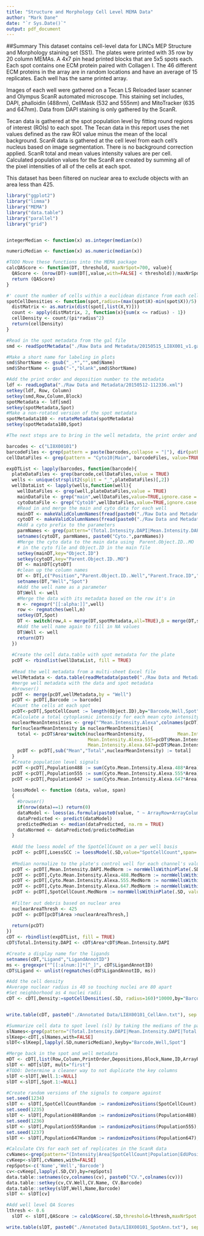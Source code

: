 ```yaml
---
title: "Structure and Morphology Cell Level MEMA Data"
author: "Mark Dane"
date: "`r Sys.Date()`"
output: pdf_document
---
```

##Summary
This dataset contains cell-level data for LINCs MEP Structure and Morphology staining set (SS1). The plates were printed with 35 row by 20 column MEMAs. A 4x7 pin head printed blocks that are 5x5 spots each. Each spot contains one ECM protein paired with Collagen I. The 46 different ECM proteins in the array are in random locations and have an average of 15 replicates.  Each well has the same printed array.

Images of each well were gathered on a Tecan LS Reloaded laser scanner and Olympus ScanR automated microscope. This staining set includes, DAPI, phalloidin (488nm), CellMask (532 and 555nm) and MitoTracker (635 and 647nm). Data from DAPI staining is only gathered by the ScanR. 

Tecan data is gathered at the spot population level by fitting round regions of interest (ROIs) to each spot. The Tecan data in this report uses the net values defined as the raw ROI value minus the mean of the local background. ScanR data is gathered at the cell level from each cell's nucleus based on image segmentation. There is no background correction applied. ScanR total and mean values intensity values are per cell. Calculated population values for the ScanR are created by summing all of the pixel intensities of all of the cells at each spot.

This dataset has been filtered on nuclear area to exclude objects with an area less than 425. 



```r
library("ggplot2")
library("limma")
library("MEMA")
library("data.table")
library("parallel")
library("grid")


integerMedian <- function(x) as.integer(median(x))

numericMedian <- function(x) as.numeric(median(x))

#TODO Move these functions into the MEMA package
calcQAScore <- function(DT, threshold, maxNrSpot=700, value){
  QAScore <- (nrow(DT)-sum(DT[,value,with=FALSE] < threshold))/maxNrSpot
  return (QAScore)
}

#' count the number of cells within a euclidean distance from each cell
spotCellDensities <- function(spot,radius=(max(spot$X)-min(spot$X))/5) {
  distMatrix <- as.matrix(dist(spot[,list(X,Y)]))
  count <- apply(distMatrix, 2, function(x){sum(x <= radius) - 1})
  cellDensity <- count/(pi*radius^2)
  return(cellDensity)
}


```

```r

#Read in the spot metadata from the gal file
smd <- readSpotMetadata("./Raw Data and Metadata/20150515_LI8X001_v1.gal")

#Make a short name for labeling in plots
smd$ShortName <- gsub("_.*","",smd$Name)
smd$ShortName <- gsub("-","blank",smd$ShortName)

#Add the print order and deposition number to the metadata
ldf <- readLogData("./Raw Data and Metadata/20150512-112336.xml")
setkey(ldf, Row, Column)
setkey(smd,Row,Column,Block)
spotMetadata <- ldf[smd]
setkey(spotMetadata,Spot)
#Make a non-rotated version of the spot metadata
spotMetadata180 <- rotateMetadata(spotMetadata)
setkey(spotMetadata180,Spot)

```

```r
#The next steps are to bring in the well metadata, the print order and the ScanR data

barcodes <- c("LI8X00101")
barcodeFiles <- grep(pattern = paste(barcodes,collapse = "|"), dir(path = "Raw Data and Metadata/",ignore.case = TRUE), value=TRUE)
cellDataFiles <- grep(pattern = "Cyto10|Main", barcodeFiles, value=TRUE,ignore.case = TRUE)

expDTList <- lapply(barcodes, function(barcode){
  plateDataFiles <- grep(barcode,cellDataFiles,value = TRUE)
  wells <- unique(strsplit2(split = "_",plateDataFiles)[,2])
  wellDataList <- lapply(wells,function(well){
    wellDataFiles <- grep(well,plateDataFiles,value = TRUE)
    mainDataFile <- grep("main",wellDataFiles,value=TRUE,ignore.case = TRUE)
    cytoDataFile <- grep("Cyto10",wellDataFiles,value=TRUE,ignore.case = TRUE)
    #Read in and merge the main and cyto data for each well
    mainDT <- makeValidColumnNames(fread(paste0("./Raw Data and Metadata/",mainDataFile),stringsAsFactors=FALSE))
    cytoDT <- makeValidColumnNames(fread(paste0("./Raw Data and Metadata/",cytoDataFile),stringsAsFactors=FALSE))
    #Add a cyto prefix to the parameters
    parmNames <- grep(pattern="(Total.Intensity.DAPI|Mean.Intensity.DAPI|Total.Intensity.Alexa.488|Mean.Intensity.Alexa.488|Mean.Intensity.Alexa.555|Mean.Intensity.Alexa.647|Mean.Intensity.Alexa.555|Area)",x=names(cytoDT),value=TRUE)
    setnames(cytoDT, parmNames, paste0("Cyto.",parmNames))
    #Merge the cyto data to the main data using  Parent.Object.ID..MO
    # in the cyto file and Object.ID in the main file
    setkey(mainDT,key="Object.ID")
    setkey(cytoDT,key="Parent.Object.ID..MO")
    DT <- mainDT[cytoDT]
    #clean up the column names
    DT <- DT[,c("Position","Parent.Object.ID..Well","Parent.Trace.ID","i.Object.ID","i.Parent.Trace.ID") :=NULL]
    setnames(DT,"Well","Spot")
    #Add the well name as a parameter
    DT$Well <- well
    #Merge the data with its metadata based on the row it's in
    m <- regexpr("[[:alpha:]]",well)
    row <- regmatches(well,m)
    setkey(DT,Spot)
    DT <- switch(row,A = merge(DT,spotMetadata,all=TRUE),B = merge(DT,spotMetadata180,all=TRUE))
    #Add the well name again to fill in NA values
    DT$Well <- well
    return(DT)
  })
  
  #Create the cell data.table with spot metadata for the plate 
  pcDT <- rbindlist(wellDataList, fill = TRUE)
  
  #Read the well metadata from a multi-sheet Excel file
  wellMetadata <- data.table(readMetadata(paste0("./Raw Data and Metadata/",barcode,".xlsx")), key="Well")  
  #merge well metadata with the data and spot metadata
  #browser()
  pcDT <- merge(pcDT,wellMetadata,by = "Well")
  pcDT <- pcDT[,Barcode := barcode]
  #Count the cells at each spot
  pcDT<-pcDT[,SpotCellCount := length(Object.ID),by="Barcode,Well,Spot"]
  #Calculate a total cytoplasmic intensity for each mean cyto intensity
  nuclearMeanIntensities <- grep("^Mean.Intensity.Alexa",colnames(pcDT),value=TRUE)
  for(nuclearMeanIntensity in nuclearMeanIntensities){
    total <- pcDT$Area*switch(nuclearMeanIntensity,            Mean.Intensity.Alexa.488=pcDT$Mean.Intensity.Alexa.488,
                              Mean.Intensity.Alexa.555=pcDT$Mean.Intensity.Alexa.555,
                              Mean.Intensity.Alexa.647=pcDT$Mean.Intensity.Alexa.647)
    pcDT <- pcDT[,sub("Mean","Total",nuclearMeanIntensity) := total]
  }
  #Create population level signals
  pcDT <-pcDT[,Population488 := sum(Cyto.Mean.Intensity.Alexa.488*Area),by="Barcode,Well,Spot"]
  pcDT <-pcDT[,Population555 := sum(Cyto.Mean.Intensity.Alexa.555*Area),by="Barcode,Well,Spot"]
  pcDT <-pcDT[,Population647 := sum(Cyto.Mean.Intensity.Alexa.647*Area),by="Barcode,Well,Spot"]
  
  loessModel <- function (data, value, span) 
  {
    #browser()
    if(nrow(data)==1) return(0)
    dataModel <- loess(as.formula(paste0(value, " ~ ArrayRow+ArrayColumn")),data, span = span)
    dataPredicted <- predict(dataModel)
    predictedMedian <- median(dataPredicted, na.rm = TRUE)
    dataNormed <- dataPredicted/predictedMedian
  }
  
  #Add the loess model of the SpotCellCount on a per well basis
  pcDT <- pcDT[,LoessSCC := loessModel(.SD,value="SpotCellCount",span=.1), by="Barcode,Well"]
  
  #Median normalize to the plate's control well for each channel's value
  pcDT <- pcDT[,Mean.Intensity.DAPI.MedNorm := normWellsWithinPlate(.SD, value="Mean.Intensity.DAPI", baseECM = ".*",baseGF = "HighSerum"), by="Barcode"]
  pcDT <- pcDT[,Cyto.Mean.Intensity.Alexa.488.MedNorm := normWellsWithinPlate(.SD, value="Cyto.Mean.Intensity.Alexa.488", baseECM = ".*",baseGF = "HighSerum"), by="Barcode"]
  pcDT <- pcDT[,Cyto.Mean.Intensity.Alexa.555.MedNorm := normWellsWithinPlate(.SD, value="Cyto.Mean.Intensity.Alexa.555", baseECM = ".*",baseGF = "HighSerum"), by="Barcode"]
  pcDT <- pcDT[,Cyto.Mean.Intensity.Alexa.647.MedNorm := normWellsWithinPlate(.SD, value="Cyto.Mean.Intensity.Alexa.647", baseECM = ".*",baseGF = "HighSerum"), by="Barcode"]
  pcDT <- pcDT[,SpotCellCount.MedNorm := normWellsWithinPlate(.SD, value="SpotCellCount", baseECM = ".*",baseGF = "HighSerum"), by="Barcode"]
  
  #Filter out debris based on nuclear area
  nuclearAreaThresh <- 425
  pcDT <- pcDT[pcDT$Area >nuclearAreaThresh,]
  
  return(pcDT)
})
cDT <- rbindlist(expDTList, fill = TRUE)
cDT$Total.Intensity.DAPI <- cDT$Area*cDT$Mean.Intensity.DAPI

#Create a display name for the ligands
setnames(cDT,"Ligand","LigandAnnotID")
ms <- gregexpr("^[[:alnum:]]*[^_]", cDT$LigandAnnotID)
cDT$Ligand <- unlist(regmatches(cDT$LigandAnnotID, ms))

#Add the cell density
#Average nuclear radius is 40 so touching nuclei are 80 apart
#Set neighborhood as 4 nuclei radii
cDT <- cDT[,Density:=spotCellDensities(.SD, radius=160)*10000,by="Barcode,Well,Spot"]


write.table(cDT, paste0("./Annotated Data/LI8X00101_CellAnn.txt"), sep = "\t",row.names = FALSE, quote=FALSE)

#Summarize cell data to spot level (sl) by taking the medians of the parameters
slNames<-grep(pattern="(Total.Intensity.DAPI|Mean.Intensity.DAPI|Total.Intensity.Alexa.488|Mean.Intensity.Alexa.488|Mean.Intensity.Alexa.555|Mean.Intensity.Alexa.647|Mean.Intensity.Alexa.555|Area|SpotCellCount|EdUPositivePercent|Population488|Population555|Population647|Loess|Density|Z|Barcode|^Spot$|^Well$)",x=names(cDT),value=TRUE)
slKeep<-cDT[,slNames,with=FALSE]
slDT<-slKeep[,lapply(.SD,numericMedian),keyby="Barcode,Well,Spot"]

#Merge back in the spot and well metadata
mDT <- cDT[,list(Row,Column,PrintOrder,Depositions,Block,Name,ID,ArrayRow,ArrayColumn,Spot,ShortName,Well,CellLine,Ligand,LigandAnnotID,EndPoint488,EndPoint555,EndPoint647,WellIndex),keyby="Barcode,Well,Spot"]
slDT <- mDT[slDT, mult="first"]
#TODO: Determine a cleaner way to not duplicate the key columns
slDT <-slDT[,Well.1:=NULL]
slDT <-slDT[,Spot.1:=NULL]

#Create random versions of the signals to compare against
set.seed(1234)
slDT <- slDT[,SpotCellCountRandom := randomizePositions(SpotCellCount),by="Barcode,Well"]
set.seed(1235)
slDT <- slDT[,Population488Random := randomizePositions(Population488),by="Barcode,Well"]
set.seed(1236)
slDT <- slDT[,Population555Random := randomizePositions(Population555),by="Barcode,Well"]
set.seed(1237)
slDT <- slDT[,Population647Random := randomizePositions(Population647),by="Barcode,Well"]

#Calculate CVs for each set of replicates in the ScanR data
cvNames<-grep(pattern="(Intensity|Area|SpotCellCount|Population|EdUPositivePercent|Barcode|^Name$|^Well$)",x=names(slDT),value=TRUE)
cvKeep<-slDT[,cvNames,with=FALSE]
repSpots<-c('Name','Well','Barcode')
cv<-cvKeep[,lapply(.SD,CV),by=repSpots]
data.table::setnames(cv,colnames(cv), paste0("CV.",colnames(cv)))
data.table::setkey(cv,CV.Well,CV.Name, CV.Barcode)
data.table::setkey(slDT,Well,Name,Barcode)
slDT <- slDT[cv]

#Add well level QA Scores
lthresh <- 0.6
  slDT <- slDT[,QAScore := calcQAScore(.SD,threshold=lthresh,maxNrSpot = max(cDT$ArrayRow)*max(cDT$ArrayColumn),value="LoessSCC"),by="Barcode,Well"]

write.table(slDT, paste0("./Annotated Data/LI8X00101_SpotAnn.txt"), sep = "\t",row.names = FALSE, quote=FALSE)


```

